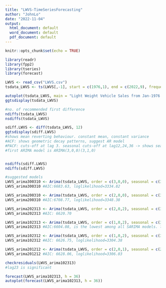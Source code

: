 ---
title: "LWVS-TimeSeriesForecasting"
author: "JohnLo"
date: "2022-11-04"
output:
  html_document: default
  word_document: default
  pdf_document: default
---

```{r setup, include=FALSE}
knitr::opts_chunk$set(echo = TRUE)
```

```{r}
library(readr)
library(fpp2)
library(tseries)
library(forecast)
```

```{r}
LWVS <- read_csv("LWVS.csv")
tsdata_LWVS <- ts(LWVS[,-1], start = c(1976,1), end = c(2022,9), frequency = 12)

autoplot(tsdata_LWVS, main = "Light Weight Vehicle Sales from Jan-1976 to Sep-2022", ylab = "Thousands of Unit, ('000)", xlab = "Time")
ggtsdisplay(tsdata_LWVS) 
```

```{r}
#no. of recommended first difference
ndiffs(tsdata_LWVS)
nsdiffs(tsdata_LWVS)

sdiff.LWVS <- diff(tsdata_LWVS, 12)
ggtsdisplay(sdiff.LWVS)
#shows mean reverting behaviour. constant mean, constant variance
#ACF: shows geometric decay patterns, suggest AR model
#PACF: cuts-off at lag 3. seasonal cuts-off at lag12,24,36 -> shows seasonal AR model at P=1,2,3
#first ARIMA model is ARIMA(3,0,0)(3,1,0)


nsdiffs(sdiff.LWVS)
ndiffs(sdiff.LWVS)
```

```{r}
#suggested models
LWVS_arima300310 <- Arima(tsdata_LWVS, order = c(3,0,0), seasonal = c(3,1,0))
LWVS_arima300310 #AIC:6683.63, loglikelihood=3334.82

LWVS_arima200310 <- Arima(tsdata_LWVS, order = c(2,0,0), seasonal = c(3,1,0))
LWVS_arima200310 #AIC:6708.77, loglikelihood=3348.38

LWVS_arima202313 <- Arima(tsdata_LWVS, order = c(2,0,2), seasonal = c(3,1,3))
LWVS_arima202313 #AIC: 6620.70

LWVS_arima102313 <- Arima(tsdata_LWVS, order = c(1,0,2), seasonal = c(3,1,3))
LWVS_arima102313 #AIC:6604.08, is the lowest among all SARIMA models. loglikelihod=3292.04

LWVS_arima102312 <- Arima(tsdata_LWVS, order = c(1,0,2), seasonal = c(3,1,2))
LWVS_arima102312 #AIC: 6626.75, loglikelihood=3304.38

LWVS_arima201212 <- Arima(tsdata_LWVS, order = c(2,0,1), seasonal = c(2,1,2))
LWVS_arima201212 #AIC: 6628.06, loglikelihood=3306.03
```

```{r}
checkresiduals(LWVS_arima102313)
#lag23 is significant

forecast(LWVS_arima102313, h = 36)
autoplot(forecast(LWVS_arima102313, h = 36))
```

